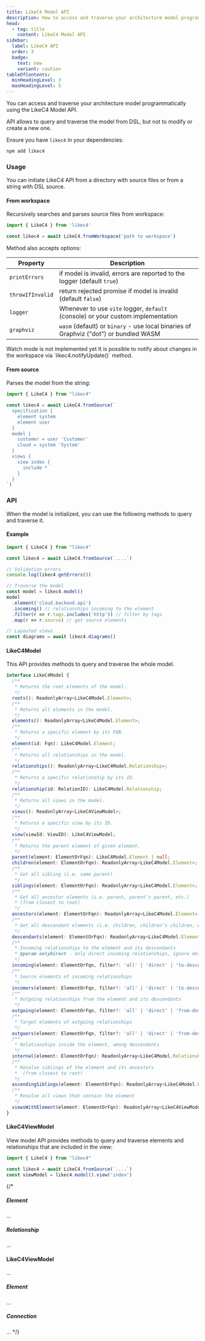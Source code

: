 ```yaml
---
title: LikeC4 Model API
description: How to access and traverse your architecture model programmatically.
head:
  - tag: title
    content: LikeC4 Model API
sidebar:
  label: LikeC4 API
  order: 3
  badge:
    text: new
    variant: caution
tableOfContents:
  minHeadingLevel: 3
  maxHeadingLevel: 5    
---
```



You can access and traverse your architecture model programmatically using the LikeC4 Model API.

<Aside type='note'>
API allows to query and traverse the model from DSL, but not to modify or create a new one.
</Aside>

Ensure you have `likec4` in your dependencies:

```sh
npm add likec4
```

### Usage

You can initiate LikeC4 API from a directory with source files or from a string with DSL source.

#### From workspace

Recursively searches and parses source files from workspace:

```ts
import { LikeC4 } from 'likec4'

const likec4 = await LikeC4.fromWorkspace('path to workspace')
```  

Method also accepts options:

| Property         | Description                                                                                         |
| -----------------| --------------------------------------------------------------------------------------------------- |
| `printErrors`    | if model is invalid, errors are reported to the logger (default `true`) |
| <span style="text-wrap:nowrap">`throwIfInvalid`</span> | return rejected promise if model is invalid  (default `false`) |
| `logger`         | Whenever to use `vite` logger, `default` (console) or your custom implementation  |
| `graphviz`       | `wasm` (default) or `binary` - use local binaries of Graphviz ("dot") or bundled WASM    |

<Aside type='caution' title="In progress" >
  Watch mode is not implemented yet  
  It is possible to notify about changes in the workspace via `likec4.notifyUpdate()` method.
</Aside>

#### From source

Parses the model from the string:

```ts
import { LikeC4 } from "likec4"

const likec4 = await LikeC4.fromSource(`
  specification {
    element system
    element user
  }
  model {
    customer = user 'Customer'
    cloud = system 'System'
  }
  views {
    view index {
      include *
    }
  }
`)
```

### API

When the model is initialized, you can use the following methods to query and traverse it.

#### Example

```ts
import { LikeC4 } from "likec4"

const likec4 = await LikeC4.fromSource(`....`)

// Validation errors
console.log(likec4.getErrors())

// Traverse the model
const model = likec4.model()
model
  .element('cloud.backend.api')
  .incoming() // relationships incoming to the element
  .filter(r => r.tags.includes('http')) // filter by tags
  .map(r => r.source) // get source elements

// Layouted views
const diagrams = await likec4.diagrams()


```  


#### LikeC4Model

This API provides methods to query and traverse the whole model.

```ts
interface LikeC4Model {
  /**
   * Returns the root elements of the model.
   */
  roots(): ReadonlyArray<LikeC4Model.Element>;
  /**
   * Returns all elements in the model.
   */
  elements(): ReadonlyArray<LikeC4Model.Element>;
  /**
   * Returns a specific element by its FQN.
   */
  element(id: Fqn): LikeC4Model.Element;
  /**
   * Returns all relationships in the model.
   */
  relationships(): ReadonlyArray<LikeC4Model.Relationship>;
  /**
   * Returns a specific relationship by its ID.
   */
  relationship(id: RelationID): LikeC4Model.Relationship;
  /**
   * Returns all views in the model.
   */
  views(): ReadonlyArray<LikeC4ViewModel>;
  /**
   * Returns a specific view by its ID.
   */
  view(viewId: ViewID): LikeC4ViewModel;
  /**
   * Returns the parent element of given element.
   */
  parent(element: ElementOrFqn): LikeC4Model.Element | null;
  children(element: ElementOrFqn): ReadonlyArray<LikeC4Model.Element>;
  /**
   * Get all sibling (i.e. same parent)
   */
  siblings(element: ElementOrFqn): ReadonlyArray<LikeC4Model.Element>;
  /**
   * Get all ancestor elements (i.e. parent, parent’s parent, etc.)
   * (from closest to root)
   */
  ancestors(element: ElementOrFqn): ReadonlyArray<LikeC4Model.Element>;
  /**
   * Get all descendant elements (i.e. children, children’s children, etc.)
   */
  descendants(element: ElementOrFqn): ReadonlyArray<LikeC4Model.Element>;
  /**
   * Incoming relationships to the element and its descendants
   * @param onlyDirect - only direct incoming relationships, ignore descendants
   */
  incoming(element: ElementOrFqn, filter?: 'all' | 'direct' | 'to-descendants'): ReadonlyArray<LikeC4Model.Relationship>;
  /**
   * Source elements of incoming relationships
   */
  incomers(element: ElementOrFqn, filter?: 'all' | 'direct' | 'to-descendants'): ReadonlyArray<LikeC4Model.Element>;
  /**
   * Outgoing relationships from the element and its descendants
   */
  outgoing(element: ElementOrFqn, filter?: 'all' | 'direct' | 'from-descendants'): ReadonlyArray<LikeC4Model.Relationship>;
  /**
   * Target elements of outgoing relationships
   */
  outgoers(element: ElementOrFqn, filter?: 'all' | 'direct' | 'from-descendants'): ReadonlyArray<LikeC4Model.Element>;
  /**
   * Relationships inside the element, among descendants
   */
  internal(element: ElementOrFqn): ReadonlyArray<LikeC4Model.Relationship>;
  /**
   * Resolve siblings of the element and its ancestors
   *  (from closest to root)
   */
  ascendingSiblings(element: ElementOrFqn): ReadonlyArray<LikeC4Model.Element>;
  /**
   * Resolve all views that contain the element
   */
  viewsWithElement(element: ElementOrFqn): ReadonlyArray<LikeC4ViewModel>;
}
```

#### LikeC4ViewModel

View model API provides methods to query and traverse elements and relationships that are included in the view:

```ts
import { LikeC4 } from "likec4"

const likec4 = await LikeC4.fromSource(`....`)
const viewModel = likec4.model().view('index')
``` 

{/* 
##### Element

...

##### Relationship

...

#### LikeC4ViewModel

...

##### Element

...

##### Connection

... */}
